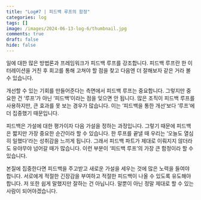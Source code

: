 ```yaml
---
title: "Log#7 | 피드백 루프의 함정"
categories: log
tags: []
image: /images/2024-06-13-log-6/thumbnail.jpg
comments: true
draft: false
hide: false
---
```


일에 대한 많은 방법론과 프레임워크가 피드백 루프를 강조합니다. 피드백 루프란 한 이터레이션을 거친 후 회고를 통해 고쳐야 할 점을 찾고 다음엔 더 잘해보자 같은 거라 볼 수 있습니다.

개선할 수 있는 기회를 만들어준다는 측면에서 피드백 루프는 중요합니다. 그렇지만 중요한 건 ‘루프’가 아닌 ‘피드백’이라는 점을 잊으면 안 됩니다. 많은 조직이 피드백 루프를 사용하지만, 큰 효과를 못 보는 경우가 많습니다. 이는 ‘피드백을 통한 개선’보다 ‘루프’에 더 집중했기 때문입니다.

피드백은 가설에 대한 평가이자 다음 가설을 정하는 과정입니다. 그렇기 때문에 피드백은 짧지만 가장 중요한 순간이라 할 수 있습니다. 한 루프를 끝낼 때 우리는 ‘오늘도 열심히 일했다’라는 성취감을 느끼게 됩니다. 그래서 피드백 파트가 제대로 이뤄지지 않더라도 유야무야 넘어갈 때가 많습니다. 이런 부분이 ‘피드백 루프’의 가장 큰 함정이라 할 수 있습니다.

본질에 집중한다면 피드백을 주고받고 새로운 가설을 세우는 것에 많은 노력을 들여야 합니다. 서로에게 적절한 긴장감을 부여하고 적절한 피드백이 나올 수 있도록 유도해야 합니다. 저 또한 쉽게 말했지만 잘하는 건 아닙니다. 말뿐이 아닌 정말 제대로 할 수 있는 사람이 되어야겠습니다.
